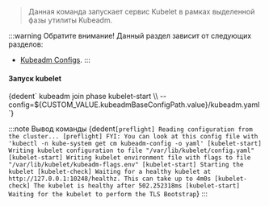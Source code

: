 
> Данная команда запускает сервис Kubelet в рамках выделенной фазы утилиты Kubeadm.

:::warning Обратите внимание!
Данный раздел зависит от следующих разделов:
- [Kubeadm Configs](/docs/tech-docs/kubernetes/components/kubeadm/lifecycleSettings.mdx).
:::

<h4>Запуск kubelet</h4>
<CodeBlock language="bash">
  {dedent`
    kubeadm join phase kubelet-start \\
      --config=${CUSTOM_VALUE.kubeadmBaseConfigPath.value}/kubeadm.yaml
  `}
</CodeBlock>

:::note Вывод команды
<CodeBlock language="bash">
  {dedent`
    [preflight] Reading configuration from the cluster...
    [preflight] FYI: You can look at this config file with 'kubectl -n kube-system get cm kubeadm-config -o yaml'
    [kubelet-start] Writing kubelet configuration to file "/var/lib/kubelet/config.yaml"
    [kubelet-start] Writing kubelet environment file with flags to file "/var/lib/kubelet/kubeadm-flags.env"
    [kubelet-start] Starting the kubelet
    [kubelet-check] Waiting for a healthy kubelet at http://127.0.0.1:10248/healthz. This can take up to 4m0s
    [kubelet-check] The kubelet is healthy after 502.252318ms
    [kubelet-start] Waiting for the kubelet to perform the TLS Bootstrap
  `}
</CodeBlock>
:::
